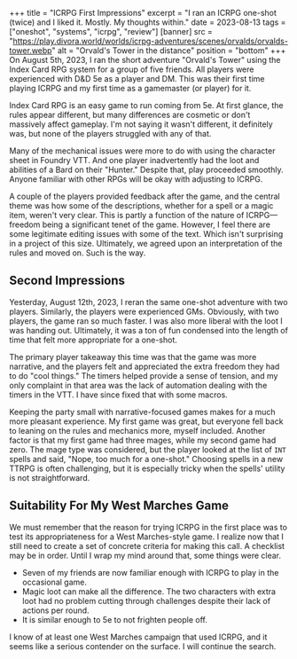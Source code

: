 +++
title = "ICRPG First Impressions"
excerpt = "I ran an ICRPG one-shot (twice) and I liked it. Mostly. My thoughts within."
date = 2023-08-13
tags = ["oneshot", "systems", "icrpg", "review"]
[banner]
src = "https://play.divora.world/worlds/icrpg-adventures/scenes/orvalds/orvalds-tower.webp"
alt = "Orvald's Tower in the distance"
position = "bottom"
+++
On August 5th, 2023, I ran the short adventure "Orvald's Tower" using the Index Card RPG system for a group of five friends. All players were experienced with D&D 5e as a player and DM. This was their first time playing ICRPG and my first time as a gamemaster (or player) for it.

Index Card RPG is an easy game to run coming from 5e. At first glance, the rules appear different, but many differences are cosmetic or don't massively affect gameplay. I'm not saying it wasn't different, it definitely was, but none of the players struggled with any of that.

Many of the mechanical issues were more to do with using the character sheet in Foundry VTT. And one player inadvertently had the loot and abilities of a Bard on their "Hunter." Despite that, play proceeded smoothly. Anyone familiar with other RPGs will be okay with adjusting to ICRPG.

A couple of the players provided feedback after the game, and the central theme was how some of the descriptions, whether for a spell or a magic item, weren't very clear. This is partly a function of the nature of ICRPG—freedom being a significant tenet of the game. However, I feel there are some legitimate editing issues with some of the text. Which isn't surprising in a project of this size. Ultimately, we agreed upon an interpretation of the rules and moved on. Such is the way.

## Second Impressions

Yesterday, August 12th, 2023, I reran the same one-shot adventure with two players. Similarly, the players were experienced GMs. Obviously, with two players, the game ran so much faster. I was also more liberal with the loot I was handing out. Ultimately, it was a ton of fun condensed into the length of time that felt more appropriate for a one-shot.

The primary player takeaway this time was that the game was more narrative, and the players felt and appreciated the extra freedom they had to do "cool things." The timers helped provide a sense of tension, and my only complaint in that area was the lack of automation dealing with the timers in the VTT. I have since fixed that with some macros.

Keeping the party small with narrative-focused games makes for a much more pleasant experience. My first game was great, but everyone fell back to leaning on the rules and mechanics more, myself included. Another factor is that my first game had three mages, while my second game had zero. The mage type was considered, but the player looked at the list of `INT` spells and said, "Nope, too much for a one-shot." Choosing spells in a new TTRPG is often challenging, but it is especially tricky when the spells' utility is not straightforward.

## Suitability For My West Marches Game

We must remember that the reason for trying ICRPG in the first place was to test its appropriateness for a West Marches-style game. I realize now that I still need to create a set of concrete criteria for making this call. A checklist may be in order. Until I wrap my mind around that, some things were clear.

- Seven of my friends are now familiar enough with ICRPG to play in the occasional game.
- Magic loot can make all the difference. The two characters with extra loot had no problem cutting through challenges despite their lack of actions per round.
- It is similar enough to 5e to not frighten people off.

I know of at least one West Marches campaign that used ICRPG, and it seems like a serious contender on the surface. I will continue the search.
